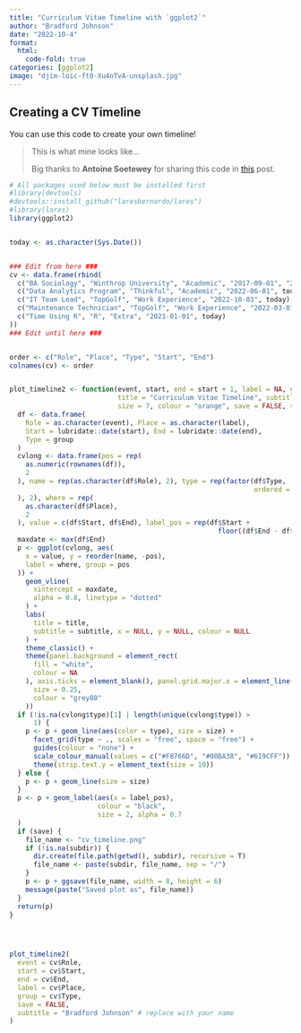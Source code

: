 ```yaml
---
title: "Curriculum Vitae Timeline with `ggplot2`"
author: "Bradford Johnson"
date: "2022-10-4"
format:
  html:
    code-fold: true
categories: [ggplot2]
image: "djim-loic-ft0-Xu4nTvA-unsplash.jpg"
---
```


## Creating a CV Timeline

You can use this code to create your own timeline!

> This is what mine looks like...
>
> Big thanks to **Antoine Soetewey** for sharing this code in [this](https://statsandr.com/blog/how-to-create-a-timeline-of-your-cv-in-r/) post.

```r
# All packages used below must be installed first
#library(devtools)
#devtools::install_github("laresbernardo/lares")
#library(lares)
library(ggplot2)


today <- as.character(Sys.Date())


### Edit from here ###
cv <- data.frame(rbind(
  c("BA Sociology", "Winthrop University", "Academic", "2017-09-01", "2021-12-18"),
  c("Data Analytics Program", "Thinkful", "Academic", "2022-06-01", today),
  c("IT Team Lead", "TopGolf", "Work Experience", "2022-10-03", today),
  c("Maintenance Technician", "TopGolf", "Work Experience", "2022-03-01", "2022-10-2"),
  c("Time Using R", "R", "Extra", "2021-01-01", today)
))
### Edit until here ###


order <- c("Role", "Place", "Type", "Start", "End")
colnames(cv) <- order


plot_timeline2 <- function(event, start, end = start + 1, label = NA, group = NA,
                           title = "Curriculum Vitae Timeline", subtitle = "Bradford Johnson",
                           size = 7, colour = "orange", save = FALSE, subdir = NA) {
  df <- data.frame(
    Role = as.character(event), Place = as.character(label),
    Start = lubridate::date(start), End = lubridate::date(end),
    Type = group
  )
  cvlong <- data.frame(pos = rep(
    as.numeric(rownames(df)),
    2
  ), name = rep(as.character(df$Role), 2), type = rep(factor(df$Type,
                                                             ordered = TRUE
  ), 2), where = rep(
    as.character(df$Place),
    2
  ), value = c(df$Start, df$End), label_pos = rep(df$Start +
                                                    floor((df$End - df$Start) / 2), 2))
  maxdate <- max(df$End)
  p <- ggplot(cvlong, aes(
    x = value, y = reorder(name, -pos),
    label = where, group = pos
  )) +
    geom_vline(
      xintercept = maxdate,
      alpha = 0.8, linetype = "dotted"
    ) +
    labs(
      title = title,
      subtitle = subtitle, x = NULL, y = NULL, colour = NULL
    ) +
    theme_classic() +
    theme(panel.background = element_rect(
      fill = "white",
      colour = NA
    ), axis.ticks = element_blank(), panel.grid.major.x = element_line(
      size = 0.25,
      colour = "grey80"
    ))
  if (!is.na(cvlong$type)[1] | length(unique(cvlong$type)) >
      1) {
    p <- p + geom_line(aes(color = type), size = size) +
      facet_grid(type ~ ., scales = "free", space = "free") +
      guides(colour = "none") +
      scale_colour_manual(values = c("#F8766D", "#00BA38", "#619CFF")) +
      theme(strip.text.y = element_text(size = 10))
  } else {
    p <- p + geom_line(size = size)
  }
  p <- p + geom_label(aes(x = label_pos),
                      colour = "black",
                      size = 2, alpha = 0.7
  )
  if (save) {
    file_name <- "cv_timeline.png"
    if (!is.na(subdir)) {
      dir.create(file.path(getwd(), subdir), recursive = T)
      file_name <- paste(subdir, file_name, sep = "/")
    }
    p <- p + ggsave(file_name, width = 8, height = 6)
    message(paste("Saved plot as", file_name))
  }
  return(p)
}




plot_timeline2(
  event = cv$Role,
  start = cv$Start,
  end = cv$End,
  label = cv$Place,
  group = cv$Type,
  save = FALSE,
  subtitle = "Bradford Johnson" # replace with your name
)

```
